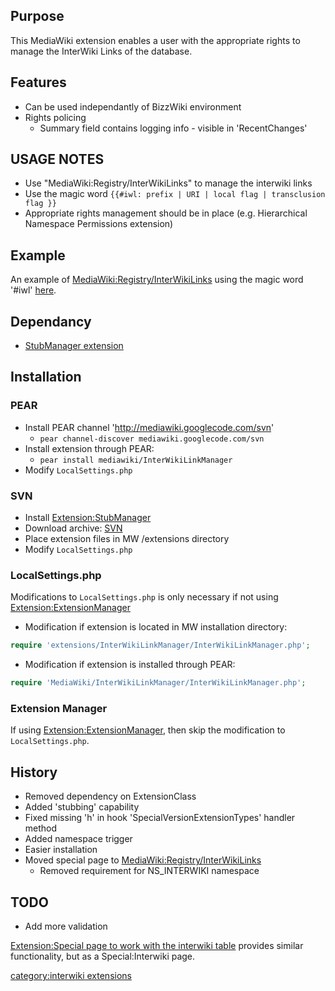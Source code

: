 {{Extension
|name        = InterWikiLinkManager
|status      = stable
|type        = parser
|author      = [[user:jldupont|Jean-Lou Dupont]]
|image       =
|version     = 1.0.0
|update      =
|mediawiki   = 1.10, 1.11
|download    = [http://mediawiki.googlecode.com/svn/trunk/extensions/InterWikiLinkManager/ SVN]
|readme      =
|changelog   = See SVN ($Id: InterWikiLinkManager.php 793 2007-09-18 16:01:55Z jeanlou.dupont $)
|description = 
|parameters  =
|rights      =
|example     =
}}
== Purpose ==   
This MediaWiki extension enables a user with the appropriate rights to manage the InterWiki Links of the database.

== Features ==
* Can be used independantly of BizzWiki environment 
* Rights policing
** Summary field contains logging info - visible in 'RecentChanges'

== USAGE NOTES ==
* Use "MediaWiki:Registry/InterWikiLinks" to manage the interwiki links
* Use the magic word <code>{{#iwl: prefix | URI | local flag | transclusion flag }}</code>
* Appropriate rights management should be in place (e.g. Hierarchical Namespace Permissions extension)

== Example ==
An example of [[MediaWiki:Registry/InterWikiLinks]] using the magic word '#iwl' [[Extension:InterWikiLinkManager/Example|here]].

== Dependancy ==
* [[Extension:StubManager|StubManager extension]]

== Installation ==
=== PEAR ===
* Install PEAR channel 'http://mediawiki.googlecode.com/svn'
** <code>pear channel-discover mediawiki.googlecode.com/svn</code>
* Install extension through PEAR:
** <code>pear install mediawiki/InterWikiLinkManager</code>
* Modify <code>LocalSettings.php</code>
=== SVN ===
* Install [[Extension:StubManager]]
* Download archive: [http://mediawiki.googlecode.com/svn/tags/InterWikiLinkManager/ SVN]
* Place extension files in MW /extensions directory
* Modify <code>LocalSettings.php</code>
=== LocalSettings.php ===
Modifications to <code>LocalSettings.php</code> is only necessary if not using [[Extension:ExtensionManager]]
* Modification if extension is located in MW installation directory:
<source lang=php>
require 'extensions/InterWikiLinkManager/InterWikiLinkManager.php';
</source>
* Modification if extension is installed through PEAR:
<source lang=php>
require 'MediaWiki/InterWikiLinkManager/InterWikiLinkManager.php';
</source>

=== Extension Manager ===
If using [[Extension:ExtensionManager]], then skip the modification to <code>LocalSettings.php</code>.

== History ==
* Removed dependency on ExtensionClass
* Added 'stubbing' capability
* Fixed missing 'h' in hook 'SpecialVersionExtensionTypes' handler method
* Added namespace trigger
* Easier installation
* Moved special page to [[MediaWiki:Registry/InterWikiLinks]]
** Removed requirement for NS_INTERWIKI namespace

== TODO ==
* Add more validation

[[Extension:Special page to work with the interwiki table]] provides similar functionality, but as a Special:Interwiki page.

[[category:interwiki extensions]]
